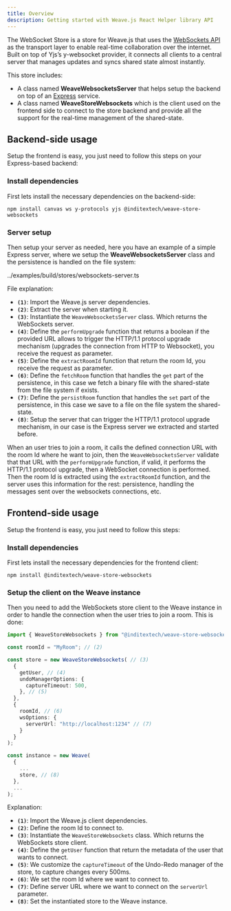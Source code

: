```yaml
---
title: Overview
description: Getting started with Weave.js React Helper library API
---
```


The WebSocket Store is a store for Weave.js that uses the [WebSockets API](https://developer.mozilla.org/en-US/docs/Web/API/WebSockets_API)
as the transport layer to enable real-time collaboration over the internet. Built on top of
Yjs’s y-websocket provider, it connects all clients to a central server that manages updates
and syncs shared state almost instantly.

This store includes:

- A class named **WeaveWebsocketsServer** that helps setup the backend on top of an
  [Express](https://expressjs.com/) service.
- A class named **WeaveStoreWebsockets** which is the client used on the frontend side to
  connect to the store backend and provide all the support for the real-time management of the
  shared-state.

## Backend-side usage

Setup the frontend is easy, you just need to follow this steps on your Express-based backend:

<div className="fd-steps">

<div className="[&_h3]:fd-step">
 
### Install dependencies

First lets install the necessary dependencies on the backend-side:

```shell
npm install canvas ws y-protocols yjs @inditextech/weave-store-websockets
```

</div>

<div className="[&_h3]:fd-step">
 
### Server setup

Then setup your server as needed, here you have an example of a simple Express server,
where we setup the **WeaveWebsocketsServer** class and the persistence is handled on the file system:

<include lang="ts" meta='title="server.ts"'>
  ../examples/build/stores/websockets-server.ts
</include>

File explanation:

- **`(1)`**: Import the Weave.js server dependencies.
- **`(2)`**: Extract the server when starting it.
- **`(3)`**: Instantiate the `WeaveWebsocketsServer` class. Which returns the WebSockets server.
- **`(4)`**: Define the `performUpgrade` function that returns a boolean if the provided URL
  allows to trigger the HTTP/1.1 protocol upgrade mechanism (upgrades the connection from HTTP to Websocket),
  you receive the request as parameter.
- **`(5)`**: Define the `extractRoomId` function that return the room Id, you receive the request as
  parameter.
- **`(6)`**: Define the `fetchRoom` function that handles the `get` part of the persistence, in this
  case we fetch a binary file with the shared-state from the file system if exists.
- **`(7)`**: Define the `persistRoom` function that handles the `set` part of the persistence, in this
  case we save to a file on the file system the shared-state.
- **`(8)`**: Setup the server that can trigger the HTTP/1.1 protocol upgrade mechanism, in our case is the
  Express server we extracted and started before.

When an user tries to join a room, it calls the defined connection URL with the room Id where he
want to join, then the `WeaveWebsocketsServer` validate that that URL with the `performUpgrade` function,
if valid, it performs the HTTP/1.1 protocol upgrade, then a WebSocket connection is performed. Then the
room Id is extracted using the `extractRoomId` function, and the server uses this information for the rest:
persistence, handling the messages sent over the websockets connections, etc.

</div>

</div>

## Frontend-side usage

Setup the frontend is easy, you just need to follow this steps:

<div className="fd-steps">

<div className="[&_h3]:fd-step">
 
### Install dependencies

First lets install the necessary dependencies for the frontend client:

```shell
npm install @inditextech/weave-store-websockets
```

</div>

<div className="[&_h3]:fd-step">
 
### Setup the client on the Weave instance

Then you need to add the WebSockets store client to the Weave instance in order to handle
the connection when the user tries to join a room. This is done:

```ts
import { WeaveStoreWebsockets } from "@inditextech/weave-store-websockets/client"; // (1)

const roomId = "MyRoom"; // (2)

const store = new WeaveStoreWebsockets( // (3)
  {
    getUser, // (4)
    undoManagerOptions: {
      captureTimeout: 500,
    }, // (5)
  },
  {
    roomId, // (6)
    wsOptions: {
      serverUrl: "http://localhost:1234" // (7)
    }
  }
);

const instance = new Weave(
  {
    ...
    store, // (8)
  },
  ...
);
```

Explanation:

- **`(1)`**: Import the Weave.js client dependencies.
- **`(2)`**: Define the room Id to connect to.
- **`(3)`**: Instantiate the `WeaveStoreWebsockets` class. Which returns the WebSockets store client.
- **`(4)`**: Define the `getUser` function that return the metadata of the user that wants to connect.
- **`(5)`**: We customize the `captureTimeout` of the Undo-Redo manager of the store, to capture changes every 500ms.
- **`(6)`**: We set the room Id where we want to connect to.
- **`(7)`**: Define server URL where we want to connect on the `serverUrl` parameter.
- **`(8)`**: Set the instantiated store to the Weave instance.

</div>

</div>
